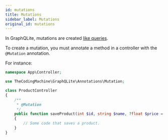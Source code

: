 ```yaml
---
id: mutations
title: Mutations
sidebar_label: Mutations
original_id: mutations
---
```


In GraphQLite, mutations are created [like queries](queries.mdx).

To create a mutation, you must annotate a method in a controller with the `@Mutation` annotation.

For instance:

```php
namespace App\Controller;

use TheCodingMachine\GraphQLite\Annotations\Mutation;

class ProductController
{
    /**
     * @Mutation
     */
    public function saveProduct(int $id, string $name, ?float $price = null): Product
    {
        // Some code that saves a product.
    }
}
```

